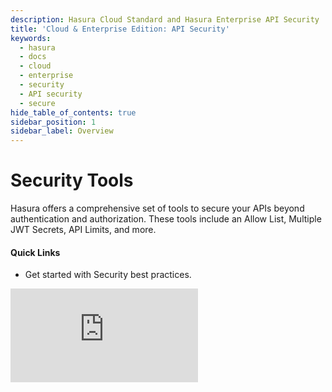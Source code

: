 ```yaml
---
description: Hasura Cloud Standard and Hasura Enterprise API Security
title: 'Cloud & Enterprise Edition: API Security'
keywords:
  - hasura
  - docs
  - cloud
  - enterprise
  - security
  - API security
  - secure
hide_table_of_contents: true
sidebar_position: 1
sidebar_label: Overview
---
```



# <Security /> Security Tools

<div className="overview-header">
  <div className="overview-text">
    <p>
      Hasura offers a comprehensive set of tools to secure your APIs beyond authentication and authorization. These
      tools include an Allow List, Multiple JWT Secrets, API Limits, and more.
    </p>
    <h4>Quick Links</h4>
    <ul>
      <li>
        <VersionedLink to="/deployment/best-practices/security">
          Get started with Security best practices.
        </VersionedLink>
      </li>
    </ul>
  </div>
  <iframe
    src="https://www.youtube.com/embed/gxYnpuXITPo"
    frameborder="0"
    allow="accelerometer; autoplay; encrypted-media; gyroscope; picture-in-picture"
    allowFullScreen
  />
</div>

## Using Security Tools

<div className="overview-gallery">
  <VersionedLink to="/security/allow-list">
    <div className="card">
      <h3>Allow Lists</h3>
      <p>Use the Allow List of operations to restrict the operations that can be performed by a role.</p>
    </div>
  </VersionedLink>
  <VersionedLink to="/security/multiple-jwt-secrets">
    <div className="card">
      <h3>Multiple JWT Secrets</h3>
      <p>Use multiple JWT secrets to support multiple JWT issuers.</p>
    </div>
  </VersionedLink>
  <VersionedLink to="/security/api-limits">
    <div className="card">
      <h3>API Limits</h3>
      <p>Use API limits to restrict the number of requests that can be made to a particular GraphQL type by a role.</p>
    </div>
  </VersionedLink>
</div>
